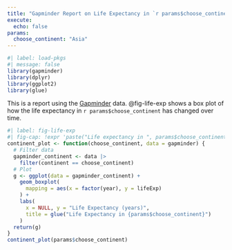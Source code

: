 ```yaml
---
title: "Gapminder Report on Life Expectancy in `r params$choose_continent`"
execute: 
  echo: false
params:
  choose_continent: "Asia"
---
```


```r
#| label: load-pkgs
#| message: false
library(gapminder)
library(dplyr)
library(ggplot2)
library(glue)
```

This is a report using the [Gapminder](https://www.gapminder.org/data/) data. @fig-life-exp shows a box plot of how the life expectancy in `r params$choose_continent` has changed over time.

```r
#| label: fig-life-exp
#| fig-cap: !expr 'paste("Life expectancy in ", params$choose_continent)'
continent_plot <- function(choose_continent, data = gapminder) {
  # Filter data
  gapminder_continent <- data |>
    filter(continent == choose_continent)
  # Plot
  g <- ggplot(data = gapminder_continent) +
    geom_boxplot(
      mapping = aes(x = factor(year), y = lifeExp)
    ) +
    labs(
      x = NULL, y = "Life Expectancy (years)",
      title = glue("Life Expectancy in {params$choose_continent}")
    )
  return(g)
}
continent_plot(params$choose_continent)
```